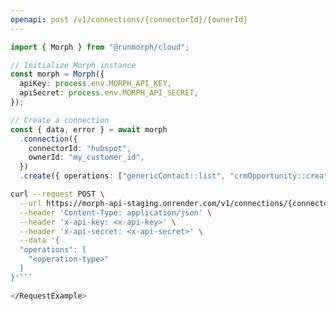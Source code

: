 ```yaml
---
openapi: post /v1/connections/{connectorId}/{ownerId}
---
```



<MorphCloudInstallCmd />

<RequestExample>

```typescript TypeScript
import { Morph } from "@runmorph/cloud";

// Initialize Morph instance
const morph = Morph({
  apiKey: process.env.MORPH_API_KEY,
  apiSecret: process.env.MORPH_API_SECRET,
});

// Create a connection
const { data, error } = await morph
  .connection({
    connectorId: "hubspot",
    ownerId: "my_customer_id",
  })
  .create({ operations: ["genericContact::list", "crmOpportunity::create"] });
```

```bash cURL
curl --request POST \
  --url https://morph-api-staging.onrender.com/v1/connections/{connectorId}/{ownerId} \
  --header 'Content-Type: application/json' \
  --header 'x-api-key: <x-api-key>' \
  --header 'x-api-secret: <x-api-secret>' \
  --data '{
  "operations": [
    "<operation-type>"
  ]
}'```

</RequestExample>
